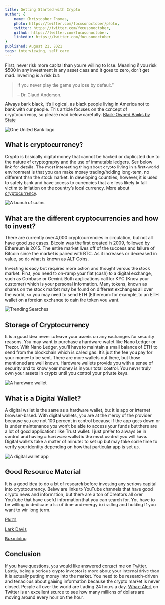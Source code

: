 ```yaml
---
title: Getting Started with Crypto
author: {
	name: Christopher Thomas,
	photo: https://twitter.com/focusonoctober/photo,
	twitter: https://twitter.com/focusonoctober,
	github: https://twitter.com/focusonoctober,
	linkedin: https://twitter.com/focusonoctober
}
published: August 21, 2021
tags: interviewing, self care
---
```


First, never risk more capital than you’re willing to lose. Meaning if you risk $500 in any investment in any asset class and it goes to zero, don’t get mad.
Investing is a risk but:

> If you never play the game you lose by default.”
>
> – Dr. Claud Anderson.

Always bank black, it’s illogical, as black people living in America not to bank with our people. This article focuses on the concept of cryptocurrency, so please read below carefully.
[Black-Owned Banks by State](https://www.investopedia.com/black-owned-banks-by-state-5024944)

![One United Bank logo](/blogs/getting-started-with-crypto/one-united-bank.png)

## What is cryptocurrency?

Crypto is basically digital money that cannot be hacked or duplicated due to the nature of cryptography and the use of immutable ledgers.
See below link for details. The most interesting thing about crypto living in a first-world environment is that you can make money trading/holding long-term, no different than the stock market.
In developing countries, however, it is used to safely bank and have access to currencies that are less likely to fall victim to inflation on the country’s local currency. More about [cryptocurrency](https://www.investopedia.com/terms/c/cryptocurrency.asp).

![A bunch of coins](/blogs/getting-started-with-crypto/coins.png)

## What are the different cryptocurrencies and how to invest?

There are currently over 4,000 cryptocurrencies in circulation, but not all have good use cases. Bitcoin was the first created in 2009, followed by Ethereum in 2015.
The entire market lives off of the success and failure of Bitcoin since the market is paired with BTC. As it increases or decreased in value, so do what is known as ALT Coins.

Investing is easy but requires more action and thought versus the stock market. First, you need to on-ramp your fiat (cash) to a digital exchange, such as Coinbase or Gemini.
Both applications call for KYC (Know your customer) which is your personal information. Many tokens, known as shares on the stock market may be found on different exchanges all over the world,
so you may need to send ETH (Ethereum) for example, to an ETH wallet on a foreign exchange to gain the token you want.

![Trending Searches](/blogs/getting-started-with-crypto/trending-searches.png)

## Storage of Cryptocurrency

It is a good idea never to leave your assets on any exchanges for security reasons. You may want to purchase a hardware wallet like Nano Ledger or Trezor. With Nano Ledger, you’ll have to maintain
a small balance of ETH to send from the blockchain which is called gas. It’s just the fee you pay for your money to be sent. There are more wallets out there, but those mentioned are well known.
Hardware wallets provide you with a sense of security and to know your money is in your total control. You never truly own your assets in crypto until you control your private keys.

![A hardware wallet](/blogs/getting-started-with-crypto/hardware-wallet.png)

## What is a Digital Wallet?

A digital wallet is the same as a hardware wallet, but it is app or internet browser-based. With digital wallets, you are at the mercy of the provider because you are not 100 percent in control
because if the app goes down or is under maintenance you won’t be able to access your funds but there are a lot of good applications like Trust wallet. I just prefer to always be in control and
having a hardware wallet is the most control you will have. Digital wallets take a matter of minutes to set up but may take some time to verify your identity depending on how that particular app is set up.

![A digital wallet app](/blogs/getting-started-with-crypto/digital-wallet.png)

## Good Resource Material

It is a good idea to do a lot of research before investing any serious capital into cryptocurrency. Below are links to YouTube channels that have good crypto news and information, but there are a
ton of Creators all over YouTube that have useful information that you can search for. You have to be willing to dedicate a lot of time and energy to trading and holding if you want to win long term.

[Plot11](https://www.youtube.com/c/Plot11documentaries/videos)

[Lark Davis](https://www.youtube.com/user/larksongbird01/videos)

[Boxmining](https://www.youtube.com/channel/UCxODjeUwZHk3p-7TU-IsDOA/videos)

## Conclusion

If you have questions, you would like answered contact me on [Twitter](https://twitter.com/focusonoctober). Lastly, being a serious crypto investor is more about your internal drive than it is actually
putting money into the market. You need to be research-driven and tenacious about gaining information because the crypto market is never closed. People all over the world are trading 24 hours a day.
[Whale Alert](https://twitter.com/whale_alert) on Twitter is an excellent source to see how many millions of dollars are moving around every hour on the hour.

